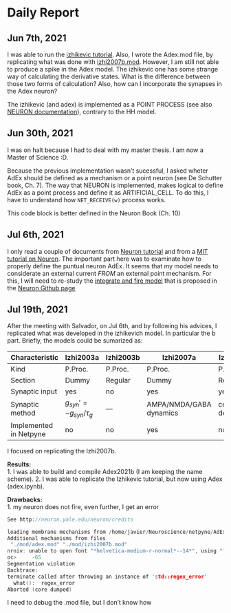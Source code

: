 # Daily Report

## Jun 7th, 2021     
 I was able to run the [izhikevic tutorial](http://www.netpyne.org/tutorial.html#tutorial-4-using-a-simplified-cell-model-izhikevich).  Also, I wrote the Adex.mod file, by replicating what was done with [izhi2007b.mod](http://www.netpyne.org/_downloads/803a7312bae028b7a24ba7f3e28de705/izhi2007b.mod).  However, I am still not able to produce a spike in the Adex model.  The izhikevic one has some strange way of calculating the derivative states.  What is the difference between those two forms of calculation?  Also, how can I incorporate the synapses in the Adex neuron?      
   
The izhikevic (and adex) is implemented as a POINT PROCESS (see also [NEURON documentation](https://www.neuron.yale.edu/neuron/static/py_doc/modelspec/programmatic/mechanisms/nmodl.html)), contrary to the HH model.     

## Jun 30th, 2021    
I was on halt because I had to deal with my master thesis. I am now a Master of Science :D.     

Because the previous implementation wasn't sucessful, I asked wheter AdEx should be defined as a mechanism or a point neuron (see De Schutter book, Ch. 7).
The way that NEURON is implemented, makes logical to define AdEx as a point process and define it as ARTIFICIAL_CELL.  To do this, I have to understand how ```NET_RECEIVE(w)``` process works.      

This code block is better defined in the Neuron Book (Ch. 10)  

## Jul 6th, 2021  
I only read a couple of documents from [Neuron tutorial](https://www.neuron.yale.edu/neuron/static/new_doc/modelspec/programmatic/mechanisms/nmodl2.html) and from a [MIT tutorial on Neuron](http://web.mit.edu/neuron_v7.4/nrntuthtml/tutorial/tutD.html). The important part here was to examinate how to properly define the puntual neuron AdEx.  It seems that my model needs to considerate an external current _FROM_ an external point mechanism.  For this, I will need to re-study the [integrate and fire model](https://github.com/neuronsimulator/nrn/blob/master/src/nrnoc/intfire2.mod) that is proposed in the [Neuron Github page](https://github.com/neuronsimulator)

## Jul 19th, 2021 
After the meeting with Salvador, on Jul 6th, and by following his advices, I replicated what was developed in the izhikevich model. In particular the b part.
Briefly, the models could be sumarized as:

|Characteristic          |Izhi2003a | Izhi2003b | Izhi2007a | Izhi2007b|
|---------------|-----------|-----------|----------|--------- | 
|Kind           | P.Proc. |P.Proc. |P.Proc. |P.Proc. |
|Section | Dummy | Regular | Dummy | Regular |
|Synaptic input|yes | no | yes | yes|
|Synaptic method | $g_{syn}' = -g_{syn}/\tau_g$|---|AMPA/NMDA/GABA dynamics|cell dependent
|Implemented in Netpyne | no | no | yes | no


I focused on replicating the Izhi2007b.

**Results:**     
1. I was able to build and compile Adex2021b (I am keeping the name scheme).
2. I was able to replicate the Izhikevic tutorial, but now using Adex (adex.ipynb).

**Drawbacks:**   
1.  my neuron does not fire, even further, I get an error
```C   
See http://neuron.yale.edu/neuron/credits

loading membrane mechanisms from /home/javier/Neuroscience/netpyne/AdEx/x86_64/.libs/libnrnmech.so
Additional mechanisms from files
 "./mod/adex.mod" "./mod/izhi2007b.mod"
nrniv: unable to open font "*helvetica-medium-r-normal*--14*", using "fixed"
oc>     -65 
Segmentation violation
Backtrace:
terminate called after throwing an instance of 'std::regex_error'
  what():  regex_error
Aborted (core dumped)
```
I need to debug the .mod file, but I don't know how
